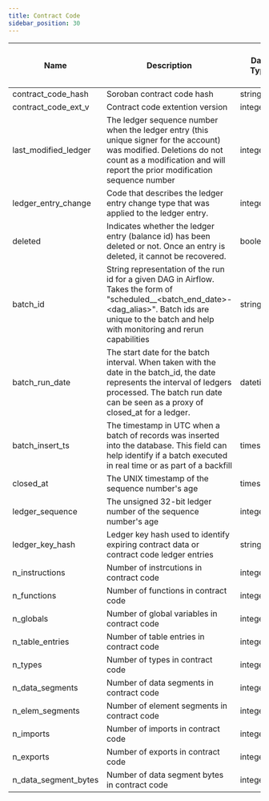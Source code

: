 ```yaml
---
title: Contract Code
sidebar_position: 30
---
```


| Name                 | Description                                                                                                                                                                                                    | Data Type | Domain Values | Primary Key? | Natural Key? | Partition or Cluster Field? | Required? | Notes |
| -------------------- | -------------------------------------------------------------------------------------------------------------------------------------------------------------------------------------------------------------- | --------- | ------------- | ------------ | ------------ | --------------------------- | --------- | ----- |
| contract_code_hash   | Soroban contract code hash                                                                                                                                                                                     | string    |               |              | Yes          | Cluster                     | Yes       |       |
| contract_code_ext_v  | Contract code extention version                                                                                                                                                                                | integer   |               |              |              |                             |           |       |
| last_modified_ledger | The ledger sequence number when the ledger entry (this unique signer for the account) was modified. Deletions do not count as a modification and will report the prior modification sequence number            | integer   |               |              |              | Cluster                     | Yes       |       |
| ledger_entry_change  | Code that describes the ledger entry change type that was applied to the ledger entry.                                                                                                                         | integer   |               |              |              |                             | Yes       |       |
| deleted              | Indicates whether the ledger entry (balance id) has been deleted or not. Once an entry is deleted, it cannot be recovered.                                                                                     | boolean   |               |              |              |                             | Yes       |       |
| batch_id             | String representation of the run id for a given DAG in Airflow. Takes the form of "scheduled__<batch_end_date>-<dag_alias>". Batch ids are unique to the batch and help with monitoring and rerun capabilities | string    |               |              |              |                             | Yes       |       |
| batch_run_date       | The start date for the batch interval. When taken with the date in the batch_id, the date represents the interval of ledgers processed. The batch run date can be seen as a proxy of closed_at for a ledger.   | datetime  |               |              |              |                             | Yes       |       |
| batch_insert_ts      | The timestamp in UTC when a batch of records was inserted into the database. This field can help identify if a batch executed in real time or as part of a backfill                                            | timestamp |               |              |              |                             | Yes       |       |
| closed_at            | The UNIX timestamp of the sequence number's age                                                                                                                                                                | timestamp |               |              |              | Partition                   | Yes       |       |
| ledger_sequence      | The unsigned 32-bit ledger number of the sequence number's age                                                                                                                                                 | integer   |               |              |              |                             | Yes       |       |
| ledger_key_hash      | Ledger key hash used to identify expiring contract data or contract code ledger entries                                                                                                                        | string    |               |              |              |                             | Yes       |       |
| n_instructions       | Number of instrcutions in contract code                                                                                                                                                                        | integer   |               |              |              |                             |           |       |
| n_functions          | Number of functions in contract code                                                                                                                                                                           | integer   |               |              |              |                             |           |       |
| n_globals            | Number of global variables in contract code                                                                                                                                                                    | integer   |               |              |              |                             |           |       |
| n_table_entries      | Number of table entries in contract code                                                                                                                                                                       | integer   |               |              |              |                             |           |       |
| n_types              | Number of types in contract code                                                                                                                                                                               | integer   |               |              |              |                             |           |       |
| n_data_segments      | Number of data segments in contract code                                                                                                                                                                       | integer   |               |              |              |                             |           |       |
| n_elem_segments      | Number of element segments in contract code                                                                                                                                                                    | integer   |               |              |              |                             |           |       |
| n_imports            | Number of imports in contract code                                                                                                                                                                             | integer   |               |              |              |                             |           |       |
| n_exports            | Number of exports in contract code                                                                                                                                                                             | integer   |               |              |              |                             |           |       |
| n_data_segment_bytes | Number of data segment bytes in contract code                                                                                                                                                                  | integer   |               |              |              |                             |           |       |